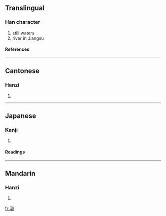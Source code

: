 {{see|茅}}

==Translingual==
===Han character===
{{Han char|rn=85|rad=水|as=05|sn=8|four=3712<sub>0</sub>|canj=水竹竹中 (EHHL)}}
# still waters
# river in Jiangsu
====References====
{{Han ref|kx=0616.160|dkj=17293|hdz=31591.030|uh=6CD6|ud=27862|bh=AA7D|bd=43645}}

----
==Cantonese==
===Hanzi===
{{yue-hanzi|jyut=|y=maau5}}
# {{defn|Cantonese}}

----
==Japanese==
===Kanji===
{{ja-kanji|grade=|rs=水05}}
# {{defn|Japanese}} 
====Readings====
{{ja-readings|on=[[ぼう]] (bō), [[みょう]] (myō), [[りゅう]] (ryū), [[ら]] (ra)|kun=}}

----
==Mandarin==
===Hanzi===
{{cmn-hanzi|pin=[[mǎo]] ([[mao3]])|wg=mao<sup>3</sup>}}
# {{defn|Mandarin}}

[[fr:泖]]